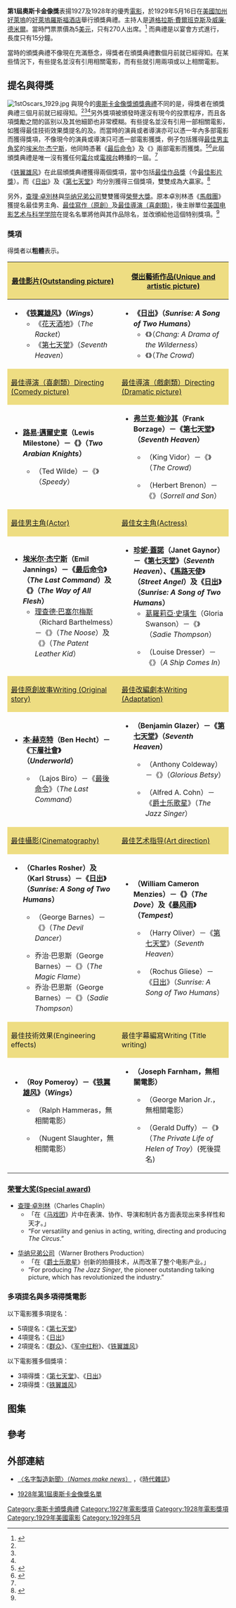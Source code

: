 {{noteTA
|G1=Movie
|G2=Show}}
{{Infobox film awards
| number = 1
| award = 奥斯卡金像奖
| image =
| date = 1929年5月16日（星期四）
| site = {{flag|United States|1912}}[[加利福尼亚州|加利福尼亚州]][[好萊塢|好萊塢]]<br />[[好萊塢羅斯福酒店|好萊塢羅斯福酒店]]
| best_picture = 《[[铁翼雄风|铁翼雄风]]》
| most_wins        = 《[[第七天堂_(1927年电影)|第七天堂]]》和《[[日出|日出]]》（3项）
| most_nominations = 《[[第七天堂_(1927年电影)|第七天堂]]》（5项）
| host = [[范朋克|道格拉斯·費爾班克斯]]（Douglas Fairbanks）<br />[[威廉·德米爾|威廉·德米爾]]（William C. DeMille）
| next = [[第2届奥斯卡金像奖|第2届]]
}}
'''第1屆奧斯卡金像獎'''表揚1927及1928年的優秀[[電影|電影]]，於1929年5月16日在[[美國|美國]][[加州|加州]][[好萊塢|好萊塢]]的[[好萊塢羅斯福酒店|好萊塢羅斯福酒店]]舉行頒獎典禮。主持人是[[范朋克|道格拉斯·費爾班克斯]]及[[威廉·德米爾|威廉·德米爾]]。當時門票票價為5[[美元|美元]]，只有270人出席。<ref name="aa">{{cite web |url=http://www.oscars.org/awards/academyawards/about/history.html |accessdate=2010-05-06 |work=[[Academy_of_Motion_Picture_Arts_and_Sciences|Academy of Motion Picture Arts and Sciences]] |publisher=Academy of Motion Picture Arts and Sciences |title=History of the Academy Awards |archive-date=2010-11-18 |archive-url=https://www.webcitation.org/5uKhyVna9?url=http://www.oscars.org/awards/academyawards/about/history.html |dead-url=no }}</ref> 而典禮是以宴會方式進行，長度只有15分鐘。

當時的頒獎典禮不像現在充滿懸念，得獎者在頒獎典禮數個月前就已經得知。在某些情況下，有些提名並沒有引用相關電影，而有些就引用兩項或以上相關電影。

==提名與得獎==
[[File:1stOscars_1929.jpg|thumb]]
與現今的[[奧斯卡金像獎|奧斯卡金像獎頒獎典禮]]不同的是，得獎者在頒獎典禮三個月前就已經得知。<ref name="aa"/><ref name="dirk"/><ref name="debra"/>另外獎項被頒發時還沒有現今的投票程序，而且各項獎勵之間的區别以及其他細節也非常模糊。有些提名並沒有引用一部相關電影，如獲得最佳技術效果獎提名的{{le|拉尔夫·哈默尔思|Ralph Hammeras}}及{{le|纽金特·斯劳特|Nugent Slaughter}}。而當時的演員或者導演亦可以憑一年內多部電影而獲得獎項，不像現今的演員或導演只可憑一部電影獲獎，例子包括獲得[[奥斯卡最佳男主角奖|最佳男主角奖]]的[[埃米尔·杰宁斯|埃米尔·杰宁斯]]，他同時憑著《[[最后命令_(1928年电影)|最后命令]]》及《{{le|肉体之道|The Way of All Flesh (1927 film)}}》兩部電影而獲獎。<ref name="dirk">{{cite web | title=1927-28 Academy Awards® Winners and History | work=Tim Dirks | publisher=Tim Dirks | url=http://www.filmsite.org/aa27.html | accessdate=2010-05-06 | archive-date=2019-07-15 | archive-url=https://web.archive.org/web/20190715065640/https://www.filmsite.org/aa27.html | dead-url=no }}</ref><ref name="debra">{{cite web | title=The Story of the First Academy Awards | work=The MediaDrome | url=http://www.themediadrome.com/content/articles/film_articles/first_academy_awards.shtml | first=Debra Ann | last=Pawlak | accessdate=2005-05-01 | deadurl=yes | archiveurl=https://web.archive.org/web/20061230142322/http://www.themediadrome.com/content/articles/film_articles/first_academy_awards.shtml | archivedate=2006年12月30日 }}</ref>此屆頒獎典禮是唯一沒有獲任何[[電台|電台]]或[[電視台|電視台]]轉播的一屆。<ref name="aa"/> 

《[[铁翼雄风|铁翼雄风]]》在此屆頒獎典禮獲得兩個獎項，當中包括[[奥斯卡最佳影片奖|最佳作品獎]]（今[[奥斯卡最佳影片奖|最佳影片獎]]）。而《[[日出_(1927年電影)|日出]]》及《[[第七天堂_(1927年电影)|第七天堂]]》均分別獲得三個獎項，雙雙成為大贏家。<ref>{{cite web|work=Academy Awards Database |title=The Official Academy Awards® Database |publisher=[[Academy_of_Motion_Picture_Arts_and_Sciences|Academy of Motion Picture Arts and Sciences]] |url=http://awardsdatabase.oscars.org/ampas_awards/BasicSearchInput.jsp |accessdate=2010-05-06 |deadurl=yes |archiveurl=https://web.archive.org/web/20090208011732/http://awardsdatabase.oscars.org/ampas_awards/BasicSearchInput.jsp |archivedate=2009-02-08}}</ref>

另外，[[查理·卓別林|查理·卓別林]]與[[华纳兄弟|华纳兄弟公司]]雙雙獲得[[奥斯卡荣誉奖|榮譽大獎]]。原本卓別林憑《[[馬戲團_(電影)|馬戲團]]》獲提名最佳男主角、[[奧斯卡最佳原創劇本獎|最佳寫作（原創）]]及[[奥斯卡最佳导演奖|最佳導演（喜劇類）]]，後主辦單位[[美国电影艺术与科学学会|美国电影艺术与科学学院]]在提名名單將他與其作品除名，並改頒給他這個特别獎項。<ref name="dirk"/>

===獎項===
得獎者以'''粗體'''表示。
{| class=wikitable
|-
! style="background:#EEDD82; width:50%" |  [[奥斯卡最佳影片奖|最佳影片(Outstanding picture)]]
! style="background:#EEDD82; width:50%" |  [[奥斯卡最佳影片奖|傑出藝術作品(Unique and artistic picture)]]
|-
| valign="top" |
*'''《[[铁翼雄风|铁翼雄风]]》（''Wings''）'''   
**《[[非法圖利|花天酒地]]》（''The Racket''）   
**《[[第七天堂_(1927年电影)|第七天堂]]》（''Seventh Heaven''）
| valign="top" |
*'''《[[日出_(1927年電影)|日出]]》（''Sunrise: A Song of Two Humans''）'''   
**《{{le|象 (电影)|Chang: A Drama of the Wilderness|象}}》（''Chang: A Drama of the Wilderness ''）   
**《{{le|群众 (电影)|The Crowd (1928 film)|群众}}》（''The Crowd''）
|-
! style="background:#EEDD82; width:50%" |  [[奥斯卡最佳导演奖|最佳導演（喜劇類）Directing (Comedy picture)]]
! style="background:#EEDD82; width:50%" |  [[奥斯卡最佳导演奖|最佳導演（戲劇類）Directing (Dramatic picture)]]
|-
| valign="top" |
*'''[[路易·邁爾史東|路易·邁爾史東]]（Lewis Milestone）－《{{le|兩個阿拉伯騎士|Two Arabian Knights}}》（''Two Arabian Knights''）'''
**{{le|泰德·懷德|Ted Wilde}}（Ted Wilde）－《{{le|司彼迪|Speedy (film)}}》（''Speedy''）
| valign="top" |
*'''[[弗兰克·鲍沙其|弗兰克·鲍沙其]]（Frank Borzage）－《[[第七天堂_(1927年电影)|第七天堂]]》（''Seventh Heaven''）'''
**{{le|金·維多|King Vidor}}（King Vidor）－《{{le|群众 (电影)|The Crowd (1928 film)|群众}}》（''The Crowd''）
**{{le|赫伯·布雷農|Herbert Brenon}}（Herbert Brenon）－《{{le|父兒情深|Sorrell and Son (1927 film)}}》（''Sorrell and Son''）
|-
! style="background:#EEDD82; width:50%" |  [[奥斯卡最佳男主角奖|最佳男主角(Actor)]]
! style="background:#EEDD82; width:50%" |  [[奥斯卡最佳女主角奖|最佳女主角(Actress)]]
|-
| valign="top" |
*'''[[埃米尔·杰宁斯|埃米尔·杰宁斯]]（Emil Jannings）－《[[最后命令_(1928年电影)|最后命令]]》（''The Last Command''）及《{{le|肉体之道|The Way of All Flesh (1927 film)}}》（''The Way of All Flesh''）'''
**[[理查德·巴塞尔梅斯|理查德·巴塞尔梅斯]]（Richard Barthelmess）－《{{le|套索|The Noose (film)}}》（''The Noose''）及《{{le|穿黑漆皮的孩子|The Patent Leather Kid}}》（''The Patent Leather Kid''）
| valign="top" | 
*'''[[珍妮·蓋諾|珍妮·蓋諾]]（Janet Gaynor）－《[[第七天堂_(1927年电影)|第七天堂]]》（''Seventh Heaven''）、《[[马路天使_(1928年电影)|馬路天使]]》（''Street Angel''）及《[[日出_(1927年電影)|日出]]》（''Sunrise: A Song of Two Humans''）'''
**[[葛羅莉亞·史璜生|葛羅莉亞·史璜生]]（Gloria Swanson）－《{{le|军中红粉|Sadie Thompson}}》（''Sadie Thompson''）
**{{le|路易丝·德莱瑟|Louise Dresser}}（Louise Dresser）－《{{le|船兒漂流夢遺恨|A Ship Comes In}}》（''A Ship Comes In''）
|-
! style="background:#EEDD82; width:50%" |  [[奧斯卡最佳原創劇本獎|最佳原創故事Writing (Original story)]]
! style="background:#EEDD82; width:50%" |  [[奥斯卡最佳改編劇本獎|最佳改編劇本Writing (Adaptation)]]
|-
| valign="top" |
*'''[[本·赫克特|本·赫克特]]（Ben Hecht）－《[[風塵怪俠|下層社會]]》（''Underworld''）'''
**{{le|拉赫斯⋅畢羅|Lajos Bíró}}（Lajos Biro）－《[[最后命令_(1928年电影)|最後命令]]》（''The Last Command''）
| valign="top" |
*'''{{le|本杰明·格雷澤|Benjamin Glazer}}（Benjamin Glazer）－《[[第七天堂_(1927年电影)|第七天堂]]》（''Seventh Heaven''）'''
**{{le|安东尼·柯德维|Anthony Coldeway}}（Anthony Coldeway）－《{{le|光輝時代|Glorious Betsy}}》（''Glorious Betsy''）
**{{le|阿尔弗雷德·科恩|Alfred A. Cohn}}（Alfred A. Cohn）－《[[爵士乐歌星|爵士乐歌星]]》（''The Jazz Singer''）
|-
! style="background:#EEDD82; width:50%" |  [[奥斯卡最佳攝影獎|最佳攝影(Cinematography)]]
! style="background:#EEDD82; width:50%" |  [[奥斯卡最佳艺术指导奖|最佳艺术指导(Art direction)]]
|-
| valign="top" |
*'''{{le|查尔斯·罗歇|Charles Rosher}}（Charles Rosher）及{{le|卡爾‧史楚斯|Karl Struss}}（Karl Struss）－《[[日出_(1927年電影)|日出]]》（''Sunrise: A Song of Two Humans''）'''
**{{le|乔治·巴恩斯|George Barnes (cinematographer)}}（George Barnes）－《{{le|魔鬼舞者|The Devil Dancer}}》（''The Devil Dancer''） 
**乔治·巴恩斯（George Barnes）－《{{le|魔法火焰|The Magic Flame}}》（''The Magic Flame''）
**乔治·巴恩斯（George Barnes）－《{{le|军中红粉|Sadie Thompson}}》（''Sadie Thompson''）
| valign="top" |
*'''{{le|威廉·卡麥隆·孟席斯|William Cameron Menzies}}（William Cameron Menzies）－《{{le|鴿 (電影)|The Dove (1927 film)|鴿}}》（''The Dove''）及《[[暴风雨_(1928年电影)|暴风雨]]》（''Tempest''）'''
**{{le|哈利·奧利佛|Harry Oliver}}（Harry Oliver）－《[[第七天堂_(1927年电影)|第七天堂]]》（''Seventh Heaven''）
**{{le|罗切斯·葛利斯|Rochus Gliese}}（Rochus Gliese）－《[[日出_(1927年電影)|日出]]》（''Sunrise: A Song of Two Humans''）
|-
! style="background:#EEDD82; width:50%" |  最佳技術效果(Engineering effects) 
! style="background:#EEDD82; width:50%" |  最佳字幕編寫Writing (Title writing)
|-
| valign="top" |
*'''{{le|罗伊·庞默罗伊|Roy Pomeroy}}（Roy Pomeroy）－《[[铁翼雄风|铁翼雄风]]》（''Wings''）'''
**{{le|拉尔夫·哈默尔思|Ralph Hammeras}}（Ralph Hammeras，無相關電影）
**{{le|纽金特·斯劳特|Nugent Slaughter}}（Nugent Slaughter，無相關電影）
| valign="top" |
*'''{{le|约瑟夫·法纳姆|Joseph W. Farnham}}（Joseph Farnham，無相關電影）'''
**{{le|小乔治·马里恩|George Marion Jr.}}（George Marion Jr.，無相關電影）
**{{le|杰拉尔德·杜菲|Gerald Duffy}}（Gerald Duffy）－《{{le|特洛伊海伦的私生活|The Private Life of Helen of Troy|-{特洛伊}-海伦的私生活}}》（''The Private Life of Helen of Troy''）(死後提名)
|}

===[[奥斯卡荣誉奖|荣誉大奖(Special award)]]===
*[[查理·卓別林|查理·卓別林]]（Charles Chaplin）
**「在《[[马戏团_(电影)|马戏团]]》片中在表演、协作、导演和制片各方面表现出来多样性和天才。」
**“For versatility and genius in acting, writing, directing and producing ''The Circus''.”

*[[华纳兄弟|华纳兄弟公司]]（Warner Brothers Production）
**「在《[[爵士乐歌星|爵士乐歌星]]》创新的拍摄技术，从而改革了整个电影产业。」
**“For producing ''The Jazz Singer'', the pioneer outstanding talking picture, which has revolutionized the industry.”

===多項提名與多項得獎電影===
{{Col-begin}}
{{Col-1-of-2}}
以下電影獲多項提名：
*5項提名：《[[第七天堂_(1927年电影)|第七天堂]]》
*4項提名：《[[日出_(1927年電影)|日出]]》
*2項提名：《[[群众_(电影)|群众]]》、《[[军中红粉|军中红粉]]》、《[[铁翼雄风|铁翼雄风]]》
{{Col-2-of-2}}

以下電影獲多個獎項：
*3項得獎：《[[第七天堂_(1927年电影)|第七天堂]]》、《[[日出_(1927年電影)|日出]]》
*2項得獎：《[[铁翼雄风|铁翼雄风]]》
{{Col-end}}

==图集==
{{Gallery
|title=奥斯卡奖获奖者{{ndash}}图集
|width=165
|height=175
|lines=3
|Image:Wings poster.jpg|alt1=The theatrical poster of a movie. It focuses on two people. The man is wearing an aviator suit and the woman is wearing a blue jacket and red gloves.|《[[铁翼雄风|铁翼雄风]]》是第一部获得奥斯卡最佳影片奖的影片，该奖项当时被称为杰出影片。这部影片还获得了最佳工程效果奖。<ref name="hist" />
|File:Sunrise vintage.jpg|《[[日出_(1927年電影)|日出]]》获得奥斯卡最佳独特和艺术影片奖，这是此奖项颁发的唯一一年。该奖项旨在将具有荣誉与声望的[[艺术电影|艺术电影]]与商业电影区分。<ref>{{cite web|url=https://books.google.com/books?id=zYspVgLeX0UC&pg=PA69&q=%22Best+Unique+and+Artistic+Picture%22|title=Hollywood and the Culture Elite: How the Movies Became American|first=Peter|last=Decherney|date=2012-08-14|publisher=Columbia University Press|via=Google Books|access-date=2018-10-25|archive-date=2021-02-25|archive-url=https://web.archive.org/web/20210225022421/https://books.google.com/books?id=zYspVgLeX0UC&pg=PA69&q=%22Best+Unique+and+Artistic+Picture%22|dead-url=no}}</ref>
|Image:Frank Borzage 001.JPG|戏剧类影片最佳导演，[[弗兰克·鲍沙其|弗兰克·鲍沙其]]
|Image:Bundesarchiv Bild 102-07770, Berlin, Rückkehr Emil Jannings aus Amerika.jpg|alt3=A photo on greyscale. On it features many people, including two women, and two men. | 最佳男主角，[[埃米尔·杰宁斯|埃米尔·杰宁斯]]
|Image:Janet Gaynor Argentinean Magazine AD.jpg|alt4=The sepia-toned image of a smiling female. She is wearing a light-colored blouse.|最佳女主角，[[珍妮·盖诺|珍妮·盖诺]]
|Image:Charlie Chaplin in unknown year.jpg|alt5=The black-and-white portrait of a young man. He is looking forward. He is wearing a black tux and a black bow tie.|荣誉奖得主，[[查尔斯·卓别林|查尔斯·卓别林]]
|Image:Warner Bros 1920.jpg|alt6=First National Studios, Burbank, c. 1928. On it can be appreciate the first company buildings|荣誉奖得主，[[华纳兄弟|华纳兄弟]]，于1928年伯班克第一国家影业。
}}

==參考==
{{reflist|2|refs=
<ref name="hist">{{cite web|url=http://www.history.com/this-day-in-history/first-academy-awards-ceremony |title=This day in History |publisher=[[History_(U.S._TV_channel)|History]]. [[A&E_Television_Networks|A&E Television Networks]] |accessdate=2010-10-05 |deadurl=no |archiveurl=https://web.archive.org/web/20100307211648/http://www.history.com/this-day-in-history/first-academy-awards-ceremony |archivedate=2010-03-07 }}</ref>
}}

==外部連結==
*{{en icon}}[http://www.time.com/time/magazine/article/0,9171,927950,00.html 〈名字製造新聞〉（''Names make news''）] {{Wayback|url=http://www.time.com/time/magazine/article/0,9171,927950,00.html |date=20101027220628 }}，《[[時代_(雜誌)|時代雜誌]]》
*{{zh icon}}[http://www.oocities.com/biaojin_oscars/1928-nominees.html 1928年第1屆奧斯卡金像獎名單]

{{Academy Awards}}
{{DEFAULTSORT:Academy Awards, 01}}
[[Category:奧斯卡頒獎典禮|Category:奧斯卡頒獎典禮]]
[[Category:1927年電影獎項|Category:1927年電影獎項]]
[[Category:1928年電影獎項|Category:1928年電影獎項]]
[[Category:1929年美國電影|Category:1929年美國電影]]
[[Category:1929年5月|Category:1929年5月]]